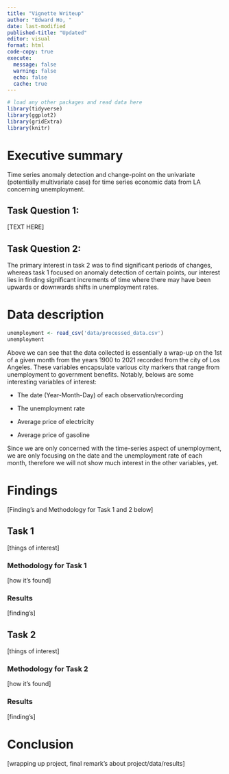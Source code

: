 ```yaml
---
title: "Vignette Writeup"
author: "Edward Ho, "
date: last-modified
published-title: "Updated"
editor: visual
format: html
code-copy: true
execute:
  message: false
  warning: false
  echo: false
  cache: true
---
```


```r
# load any other packages and read data here
library(tidyverse)
library(ggplot2)
library(gridExtra)
library(knitr)
```

# Executive summary

Time series anomaly detection and change-point on the univariate (potentially multivariate case) for time series economic data from LA concerning unemployment.

## Task Question 1:

[TEXT HERE]

## Task Question 2:

The primary interest in task 2 was to find significant periods of changes, whereas task 1 focused on anomaly detection of certain points, our interest lies in finding significant increments of time where there may have been upwards or downwards shifts in unemployment rates.

# Data description

```r
unemployment <- read_csv('data/processed_data.csv')
unemployment
```

Above we can see that the data collected is essentially a wrap-up on the 1st of a given month from the years 1900 to 2021 recorded from the city of Los Angeles. These variables encapsulate various city markers that range from unemployment to government benefits. 
Notably, belows are some interesting variables of interest:

- The date (Year-Month-Day) of each observation/recording

- The unemployment rate

- Average price of electricity

- Average price of gasoline 

Since we are only concerned with the time-series aspect of unemployment, we are only focusing on the date and the unemployment rate of each month, therefore we will not show much interest in the other variables, yet.

# Findings

[Finding's and Methodology for Task 1 and 2 below]

## Task 1

[things of interest]

### Methodology for Task 1

[how it's found]

### Results

[finding's]

## Task 2

[things of interest]

### Methodology for Task 2

[how it's found]

### Results

[finding's]

# Conclusion

[wrapping up project, final remark's about project/data/results]